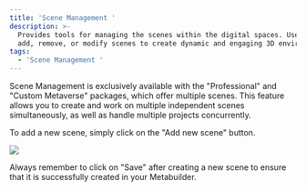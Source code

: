 ```yaml
---
title: 'Scene Management '
description: >-
  Provides tools for managing the scenes within the digital spaces. Users can
  add, remove, or modify scenes to create dynamic and engaging 3D environments.
tags:
  - 'Scene Management '
---
```


Scene Management is exclusively available with the "Professional" and "Custom Metaverse" packages, which offer multiple scenes. This feature allows you to create and work on multiple independent scenes simultaneously, as well as handle multiple projects concurrently.

To add a new scene, simply click on the "Add new scene" button.

![](</img/Marva images/Banner scene.jpg>)

Always remember to click on "Save" after creating a new scene to ensure that it is successfully created in your Metabuilder.
